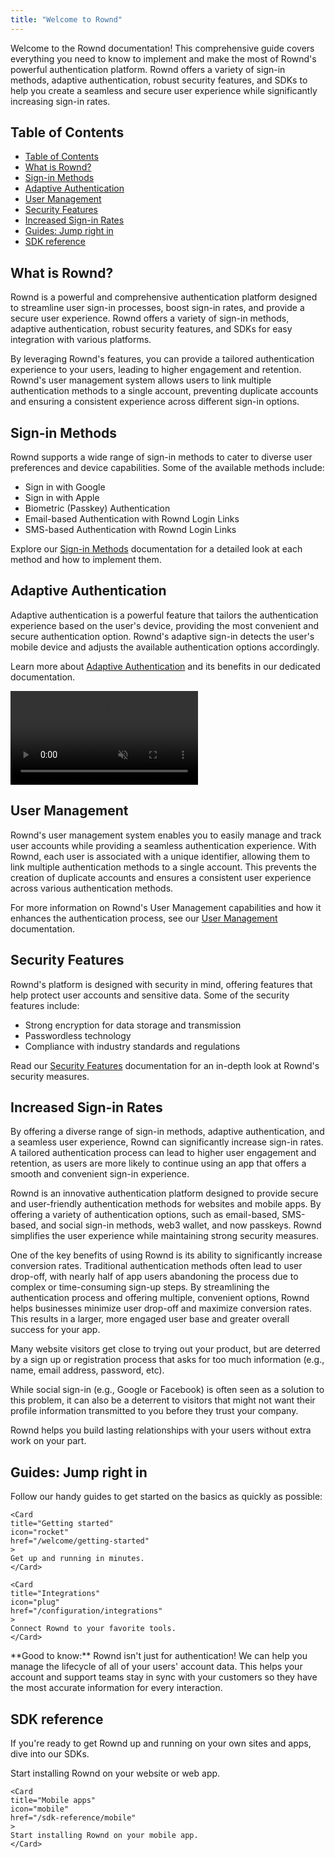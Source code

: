 ```yaml
---
title: "Welcome to Rownd"
---
```

Welcome to the Rownd documentation! This comprehensive guide covers everything you need to know to implement and make the most of Rownd's powerful authentication platform. Rownd offers a variety of sign-in methods, adaptive authentication, robust security features, and SDKs to help you create a seamless and secure user experience while significantly increasing sign-in rates.

## Table of Contents

- [Table of Contents](#table-of-contents)
- [What is Rownd?](#what-is-rownd)
- [Sign-in Methods](#sign-in-methods)
- [Adaptive Authentication](#adaptive-authentication)
- [User Management](#user-management)
- [Security Features](#security-features)
- [Increased Sign-in Rates](#increased-sign-in-rates)
- [Guides: Jump right in](#guides-jump-right-in)
- [SDK reference](#sdk-reference)


## What is Rownd?

Rownd is a powerful and comprehensive authentication platform designed to streamline user sign-in processes, boost sign-in rates, and provide a secure user experience. Rownd offers a variety of sign-in methods, adaptive authentication, robust security features, and SDKs for easy integration with various platforms.

By leveraging Rownd's features, you can provide a tailored authentication experience to your users, leading to higher engagement and retention. Rownd's user management system allows users to link multiple authentication methods to a single account, preventing duplicate accounts and ensuring a consistent experience across different sign-in options.

## Sign-in Methods

Rownd supports a wide range of sign-in methods to cater to diverse user preferences and device capabilities. Some of the available methods include:

- Sign in with Google
- Sign in with Apple
- Biometric (Passkey) Authentication
- Email-based Authentication with Rownd Login Links
- SMS-based Authentication with Rownd Login Links


Explore our [Sign-in Methods](./../configuration/authentication-methods/overview.mdx) documentation for a detailed look at each method and how to implement them.

## Adaptive Authentication

Adaptive authentication is a powerful feature that tailors the authentication experience based on the user's device, providing the most convenient and secure authentication option. Rownd's adaptive sign-in detects the user's mobile device and adjusts the available authentication options accordingly.

Learn more about [Adaptive Authentication](./../configuration/authentication-methods/overview) and its benefits in our dedicated documentation.

<video src="/images/dynamic-demo.mp4" autoPlay muted loop>
  Your browser does not support the video tag.
</video>

## User Management

Rownd's user management system enables you to easily manage and track user accounts while providing a seamless authentication experience. With Rownd, each user is associated with a unique identifier, allowing them to link multiple authentication methods to a single account. This prevents the creation of duplicate accounts and ensures a consistent user experience across various authentication methods.

For more information on Rownd's User Management capabilities and how it enhances the authentication process, see our [User Management](./../configuration/user-profiles) documentation.


## Security Features

Rownd's platform is designed with security in mind, offering features that help protect user accounts and sensitive data. Some of the security features include:

- Strong encryption for data storage and transmission
- Passwordless technology
- Compliance with industry standards and regulations

Read our [Security Features](./../security/overview) documentation for an in-depth look at Rownd's security measures.


## Increased Sign-in Rates

By offering a diverse range of sign-in methods, adaptive authentication, and a seamless user experience, Rownd can significantly increase sign-in rates. A tailored authentication process can lead to higher user engagement and retention, as users are more likely to continue using an app that offers a smooth and convenient sign-in experience.


Rownd is an innovative authentication platform designed to provide secure and user-friendly authentication methods for websites and mobile apps. By offering a variety of authentication options, such as email-based, SMS-based, and social sign-in methods, web3 wallet, and now passkeys. Rownd simplifies the user experience while maintaining strong security measures.

One of the key benefits of using Rownd is its ability to significantly increase conversion rates. Traditional authentication methods often lead to user drop-off, with nearly half of app users abandoning the process due to complex or time-consuming sign-up steps. By streamlining the authentication process and offering multiple, convenient options, Rownd helps businesses minimize user drop-off and maximize conversion rates. This results in a larger, more engaged user base and greater overall success for your app. 

<Info>
Many website visitors get close to trying out your product, but are deterred by a sign up or registration process that asks for too much information (e.g., name, email address, password, etc).

While social sign-in (e.g., Google or Facebook) is often seen as a solution to this problem, it can also be a deterrent to visitors that might not want their profile information transmitted to you before they trust your company.

Rownd helps you build lasting relationships with your users without extra work on your part.
</Info>

## Guides: Jump right in

Follow our handy guides to get started on the basics as quickly as possible:

<CardGroup>

    <Card
    title="Getting started"
    icon="rocket"
    href="/welcome/getting-started"
    >
    Get up and running in minutes.
    </Card>

    <Card
    title="Integrations"
    icon="plug"
    href="/configuration/integrations"
    >
    Connect Rownd to your favorite tools.
    </Card>

</CardGroup>

<Info>
**Good to know:** Rownd isn't just for authentication! We can help you manage the lifecycle of all of your users' account data. This helps your account and support teams stay in sync with your customers so they have the most accurate information for every interaction.
</Info>

## SDK reference

If you're ready to get Rownd up and running on your own sites and apps, dive into our SDKs.

<CardGroup>
    <Card
    title="Web"
    icon="globe"
    href="/sdk-reference/web"
    >
    Start installing Rownd on your website or web app.
    </Card>

    <Card
    title="Mobile apps"
    icon="mobile"
    href="/sdk-reference/mobile"
    >
    Start installing Rownd on your mobile app.
    </Card>
</CardGroup>


